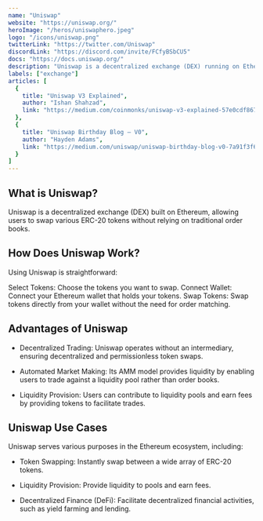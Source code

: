 ---
name: "Uniswap"
website: "https://uniswap.org/"
heroImage: "/heros/uniswaphero.jpeg"
logo: "/icons/uniswap.png"
twitterLink: "https://twitter.com/Uniswap"
discordLink: "https://discord.com/invite/FCfyBSbCU5"
docs: "https://docs.uniswap.org/"
description: "Uniswap is a decentralized exchange (DEX) running on Ethereum that enables users to swap various Ethereum-based tokens without relying on traditional order books."
labels: ["exchange"]
articles: [
  {
    title: "Uniswap V3 Explained",
    author: "Ishan Shahzad",
    link: "https://medium.com/coinmonks/uniswap-v3-explained-57e0cdf86719"
  },
  {
    title: "Uniswap Birthday Blog — V0",
    author: "Hayden Adams",
    link: "https://medium.com/uniswap/uniswap-birthday-blog-v0-7a91f3f6a1ba"
  }
]
---

## What is Uniswap?

Uniswap is a decentralized exchange (DEX) built on Ethereum, allowing users to swap various ERC-20 tokens without relying on traditional order books.

## How Does Uniswap Work?

Using Uniswap is straightforward:

 Select Tokens: Choose the tokens you want to swap.
 Connect Wallet: Connect your Ethereum wallet that holds your tokens.
 Swap Tokens: Swap tokens directly from your wallet without the need for order matching.

## Advantages of Uniswap

- Decentralized Trading: Uniswap operates without an intermediary, ensuring decentralized and permissionless token swaps.
  
- Automated Market Making: Its AMM model provides liquidity by enabling users to trade against a liquidity pool rather than order books.
  
- Liquidity Provision: Users can contribute to liquidity pools and earn fees by providing tokens to facilitate trades.

## Uniswap Use Cases

Uniswap serves various purposes in the Ethereum ecosystem, including:

- Token Swapping: Instantly swap between a wide array of ERC-20 tokens.
  
- Liquidity Provision: Provide liquidity to pools and earn fees.
  
- Decentralized Finance (DeFi): Facilitate decentralized financial activities, such as yield farming and lending.


